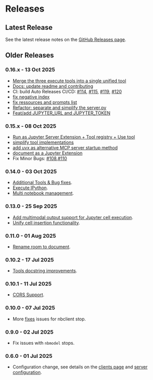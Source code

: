# Releases

## Latest Release

See the latest release notes on the [GitHub Releases page](https://github.com/datalayer/jupyter-mcp-server/releases).

## Older Releases

### 0.16.x - 13 Oct 2025

- [Merge the three execute tools into a single unified tool](https://github.com/datalayer/jupyter-mcp-server/pull/111)
- [Docs: update readme and contributing](https://github.com/datalayer/jupyter-mcp-server/pull/112)
- CI: build Auto Releases CI/CD: [#114](https://github.com/datalayer/jupyter-mcp-server/pull/114), [#115](https://github.com/datalayer/jupyter-mcp-server/pull/115), [#119](https://github.com/datalayer/jupyter-mcp-server/pull/119), [#120](https://github.com/datalayer/jupyter-mcp-server/pull/120)
- [fix negative index](https://github.com/datalayer/jupyter-mcp-server/pull/116)
- [fix ressources and prompts list](https://github.com/datalayer/jupyter-mcp-server/pull/117)
- [Refactor: separate and simplify the server.py](https://github.com/datalayer/jupyter-mcp-server/pull/123)
- [Feat/add JUPYTER_URL and JUPYTER_TOKEN](https://github.com/datalayer/jupyter-mcp-server/pull/125)

### 0.15.x - 08 Oct 2025

- [Run as Jupyter Server Extension + Tool registry + Use tool](https://github.com/datalayer/jupyter-mcp-server/pull/95)
- [simplify tool implementations](https://github.com/datalayer/jupyter-mcp-server/pull/101)
- [add uvx as alternative MCP server startup method](https://github.com/datalayer/jupyter-mcp-server/pull/101)
- [document as a Jupyter Extension](https://github.com/datalayer/jupyter-mcp-server/pull/101)
- Fix Minor Bugs: [#108](https://github.com/datalayer/jupyter-mcp-server/pull/108),[#110](https://github.com/datalayer/jupyter-mcp-server/pull/110)

### 0.14.0 - 03 Oct 2025

- [Additional Tools & Bug fixes](https://github.com/datalayer/jupyter-mcp-server/pull/93).
- [Execute IPython](https://github.com/datalayer/jupyter-mcp-server/pull/90).
- [Multi notebook management](https://github.com/datalayer/jupyter-mcp-server/pull/88).

### 0.13.0 - 25 Sep 2025

- [Add multimodal output support for Jupyter cell execution](https://github.com/datalayer/jupyter-mcp-server/pull/75).
- [Unify cell insertion functionality](https://github.com/datalayer/jupyter-mcp-server/pull/73).

### 0.11.0 - 01 Aug 2025

- [Rename room to document](https://github.com/datalayer/jupyter-mcp-server/pull/35).

### 0.10.2 - 17 Jul 2025

- [Tools docstring improvements](https://github.com/datalayer/jupyter-mcp-server/pull/30).

### 0.10.1 - 11 Jul 2025

- [CORS Support](https://github.com/datalayer/jupyter-mcp-server/pull/29).

### 0.10.0 - 07 Jul 2025

- More [fixes](https://github.com/datalayer/jupyter-mcp-server/pull/28) issues for nbclient stop.

### 0.9.0 - 02 Jul 2025

- Fix issues with `nbmodel` stops.

### 0.6.0 - 01 Jul 2025

- Configuration change, see details on the [clients page](/clients) and [server configuration](/configuration).
